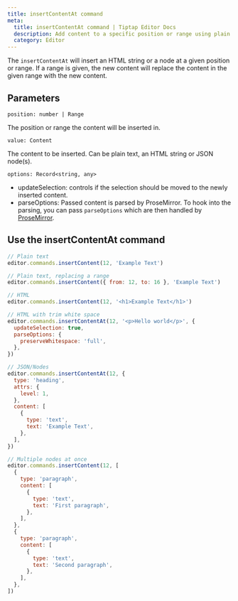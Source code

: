 ```yaml
---
title: insertContentAt command
meta:
  title: insertContentAt command | Tiptap Editor Docs
  description: Add content to a specific position or range using plain text, HTML, or JSON with the insertContentAt command. More in the docs!
  category: Editor
---
```


The `insertContentAt` will insert an HTML string or a node at a given position or range. If a range is given, the new content will replace the content in the given range with the new content.

## Parameters

`position: number | Range`

The position or range the content will be inserted in.

`value: Content`

The content to be inserted. Can be plain text, an HTML string or JSON node(s).

`options: Record<string, any>`

- updateSelection: controls if the selection should be moved to the newly inserted content.
- parseOptions: Passed content is parsed by ProseMirror. To hook into the parsing, you can pass `parseOptions` which are then handled by [ProseMirror](https://prosemirror.net/docs/ref/#model.ParseOptions).

## Use the insertContentAt command

```js
// Plain text
editor.commands.insertContent(12, 'Example Text')

// Plain text, replacing a range
editor.commands.insertContent({ from: 12, to: 16 }, 'Example Text')

// HTML
editor.commands.insertContent(12, '<h1>Example Text</h1>')

// HTML with trim white space
editor.commands.insertContentAt(12, '<p>Hello world</p>', {
  updateSelection: true,
  parseOptions: {
    preserveWhitespace: 'full',
  },
})

// JSON/Nodes
editor.commands.insertContentAt(12, {
  type: 'heading',
  attrs: {
    level: 1,
  },
  content: [
    {
      type: 'text',
      text: 'Example Text',
    },
  ],
})

// Multiple nodes at once
editor.commands.insertContent(12, [
  {
    type: 'paragraph',
    content: [
      {
        type: 'text',
        text: 'First paragraph',
      },
    ],
  },
  {
    type: 'paragraph',
    content: [
      {
        type: 'text',
        text: 'Second paragraph',
      },
    ],
  },
])
```
